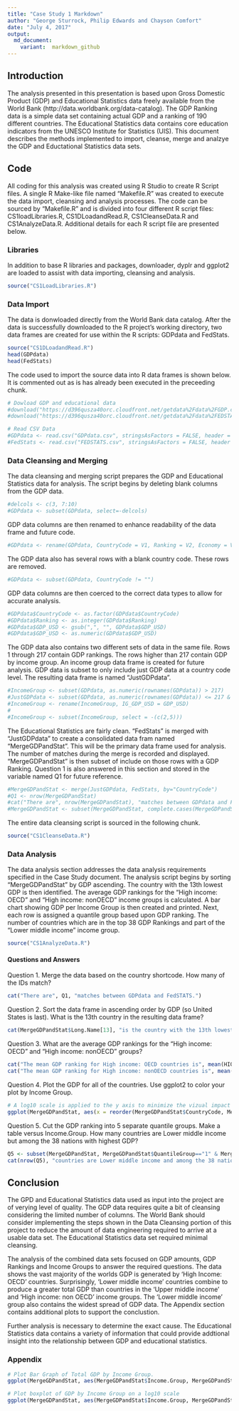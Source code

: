 ```yaml
---
title: "Case Study 1 Markdown"
author: "George Sturrock, Philip Edwards and Chayson Comfort"
date: "July 4, 2017"
output:
  md_document: 
    variant:  markdown_github
---
```


## Introduction
The analysis presented in this presentation is based upon Gross Domestic Product (GDP) and Educational Statistics data freely available from the World Bank (http://data.worldbank.org/data-catalog).  The GDP Ranking data is a simple data set containing actual GDP and a ranking of 190 different countries.  The Educational Statistics data contains core education indicators from the UNESCO Institute for Statistics (UIS).  This document describes the methods implemented to import, cleanse, merge and analzye the GDP and Eductational Statistics data sets.

## Code
All coding for this analysis was created using R Studio to create R Script files.  A single R Make-like file named "Makefile.R" was created to execute the data import, cleansing and analysis processes.  The code can be sourced by "Makefile.R" and is divided into four different R script files:  CS1loadLibraries.R, CS1DLoadandRead.R, CS1CleanseData.R and CS1AnalyzeData.R.  Additional details for each R script file are presented below.

### Libraries
In addition to base R libraries and packages, downloader, dyplr and ggplot2 are loaded to assist with data importing, cleansing and analysis.

```r
source("CS1LoadLibraries.R")
```

### Data Import
The data is donwloaded directly from the World Bank data catalog.  After the data is successfully downloaded to the R project's working directory, two data frames are created for use within the R scripts:  GDPdata and FedStats.

```r
source("CS1DLoadandRead.R")
head(GDPdata)
head(FedStats)
```

The code used to import the source data into R data frames is shown below.  It is commented out as is has already been executed in the preceeding chunk.

```r
# Dowload GDP and educational data
#download("https://d396qusza40orc.cloudfront.net/getdata%2Fdata%2FGDP.csv", destfile = "GDPdata.csv")
#download("https://d396qusza40orc.cloudfront.net/getdata%2Fdata%2FEDSTATS_Country.csv", destfile = "FEDSTATS.csv")

# Read CSV Data 
#GDPdata <- read.csv("GDPdata.csv", stringsAsFactors = FALSE, header = FALSE, skip = 5, skipNul = TRUE)
#FedStats <- read.csv("FEDSTATS.csv", stringsAsFactors = FALSE, header = TRUE)
```

### Data Cleansing and Merging
The data cleansing and merging script prepares the GDP and Educational Statistics data for analysis.  The script begins by deleting blank columns from the GDP data.  
```r
#delcols <- c(3, 7:10)
#GDPdata <- subset(GDPdata, select=-delcols)
```

GDP data columns are then renamed to enhance readability of the data frame and future code.  
```r
#GDPdata <- rename(GDPdata, CountryCode = V1, Ranking = V2, Economy = V4, GDP_USD = V5)
```

The GDP data also has several rows with a blank country code.  These rows are removed.  
```r
#GDPdata <- subset(GDPdata, CountryCode != "")
```

GDP data columns are then coerced to the correct data types to allow for accurate analysis.  
```r
#GDPdata$CountryCode <- as.factor(GDPdata$CountryCode)
#GDPdata$Ranking <- as.integer(GDPdata$Ranking)
#GDPdata$GDP_USD <- gsub(",", "", GDPdata$GDP_USD)
#GDPdata$GDP_USD <- as.numeric(GDPdata$GDP_USD)
```

The GDP data also contains two different sets of data in the same file.  Rows 1 through 217 contain GDP rankings.  The rows higher than 217 contain GDP by income group.  An income group data frame is created for future analysis.  GDP data is subset to only include just GDP data at a country code level.  The resulting data frame is named "JustGDPdata".
```r
#IncomeGroup <- subset(GDPdata, as.numeric(rownames(GDPdata)) > 217)
#JustGDPdata <- subset(GDPdata, as.numeric(rownames(GDPdata)) <= 217 & CountryCode != 'WLD')
#IncomeGroup <- rename(IncomeGroup, IG_GDP_USD = GDP_USD)
#
#IncomeGroup <- subset(IncomeGroup, select = -(c(2,5)))
```

The Educational Statistics are fairly clean.  "FedStats" is merged with "JustGDPdata" to create a consolidated data fram named "MergeGDPandStat".  This will be the primary data frame used for analysis.  The number of matches during the merge is recorded and displayed.  "MergeGDPandStat" is then subset of include on those rows with a GDP Ranking.  Question 1 is also answered in this section and stored in the variable named Q1 for future reference.
```r
#MergeGDPandStat <- merge(JustGDPdata, FedStats, by="CountryCode")
#Q1 <- nrow(MergeGDPandStat)
#cat("There are", nrow(MergeGDPandStat), "matches between GDPdata and FedSTATS.")
#MergeGDPandStat <- subset(MergeGDPandStat, complete.cases(MergeGDPandStat$Ranking) == TRUE)
```

The entire data cleansing script is sourced in the following chunk.
```r
source("CS1CleanseData.R")
```

### Data Analysis
The data analysis section addresses the data analysis requirements specified in the Case Study document.  The analysis script begins by sorting "MergeGDPandStat" by GDP ascending.  The country with the 13th lowest GDP is then identified.  The average GDP rankings for the "High income: OECD" and "High income: nonOECD" income groups is calculated.  A bar chart showing GDP per Income Group is then created and printed.  Next, each row is assigned a quantile group based upon GDP ranking.  The number of countries which are in the top 38 GDP Rankings and part of the "Lower middle income" income group.  

```r
source("CS1AnalyzeData.R")
```

#### Questions and Answers
Question 1.  Merge the data based on the country shortcode. How many of the IDs match? 
```r
cat("There are", Q1, "matches between GDPdata and FedSTATS.")
```

Question 2.  Sort the data frame in ascending order by GDP (so United States is last). What is the 13th country in the resulting data frame?
```r
cat(MergeGDPandStat$Long.Name[13], "is the country with the 13th lowest GDP.  ")
```

Question 3.  What are the average GDP rankings for the "High income: OECD" and "High income: nonOECD" groups?
```r
cat("The mean GDP ranking for High income: OECD countries is", mean(HIOECDGDP$Ranking), ".  ")
cat("The mean GDP ranking for High income: nonOECD countries is", mean(HINOECDGDP$Ranking, na.rm = TRUE), ".  ")
```

Question 4.  Plot the GDP for all of the countries. Use ggplot2 to color your plot by Income Group.
```r
# A log10 scale is applied to the y axis to minimize the vizual impact of outliers on the bar graph.
ggplot(MergeGDPandStat, aes(x = reorder(MergeGDPandStat$CountryCode, MergeGDPandStat$GDP_USD), MergeGDPandStat$GDP_USD)) +geom_bar(stat = "identity", aes(fill = Income.Group)) +labs(x = "Income Group", y = "GDP (log10 scale)") +scale_y_continuous(trans = "log10")
```

Question 5.  Cut the GDP ranking into 5 separate quantile groups. Make a table versus Income.Group. How many countries are Lower middle income but among the 38 nations with highest GDP?
```r
Q5 <- subset(MergeGDPandStat, MergeGDPandStat$QuantileGroup=="1" & MergeGDPandStat$Income.Group=="Lower middle income")
cat(nrow(Q5), "countries are Lower middle income and among the 38 nations with highest GDP.  ")
```

## Conclusion
The GPD and Educational Statistics data used as input into the project are of verying level of quality.  The GDP data requires quite a bit of cleansing considering the limited number of columns.  The World Bank should consider implementing the steps shown in the Data Cleansing portion of this project to reduce the amount of data engineering required to arrive at a usable data set.  The Educational Statistics data set required minimal cleansing.  

The analysis of the combined data sets focused on GDP amounts, GDP Rankings and Income Groups to answer the required questions.  The data shows the vast majority of the worlds GDP is generated by 'High Income: OECD' countries.  Surprisingly, 'Lower middle income' countries combine to produce a greater total GDP than countries in the 'Upper middle income' and 'High income: non OECD' income groups. The 'Lower middle income' group also contains the widest spread of GDP data.  The Appendix section contains additional plots to support the conclustion.  

Further analysis is necessary to determine the exact cause.  The Educational Statistics data contains a variety of information that could provide addtional insight into the relationship between GDP and educational statistics.  

### Appendix
```r
# Plot Bar Graph of Total GDP by Income Group. 
ggplot(MergeGDPandStat, aes(MergeGDPandStat$Income.Group, MergeGDPandStat$GDP_USD)) +geom_bar(stat = "identity", aes(fill = Income.Group)) +labs(x = "Income Group", y = "GDP")

# Plot boxplot of GDP by Income Group on a log10 scale
ggplot(MergeGDPandStat, aes(MergeGDPandStat$Income.Group, MergeGDPandStat$GDP_USD)) +geom_boxplot(aes(fill = Income.Group)) +labs(x = "Income Group", y = "GDP") +scale_y_log10()

```
